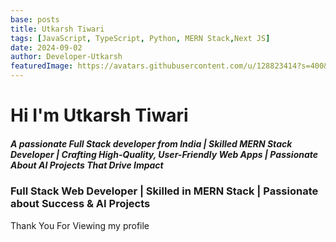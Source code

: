 ```yaml
---
base: posts
title: Utkarsh Tiwari
tags: [JavaScript, TypeScript, Python, MERN Stack,Next JS]
date: 2024-09-02
author: Developer-Utkarsh
featuredImage: https://avatars.githubusercontent.com/u/128823414?s=400&u=84399792b7ad20c08d527467d9aea4f8ae561b44&v=4
---
```


# Hi  I'm Utkarsh Tiwari
##### A passionate Full Stack developer from India | Skilled MERN Stack Developer | Crafting High-Quality, User-Friendly Web Apps | Passionate About AI Projects That Drive Impact


### Full Stack Web Developer | Skilled in MERN Stack | Passionate about Success & AI Projects

Thank You For Viewing my profile

#



